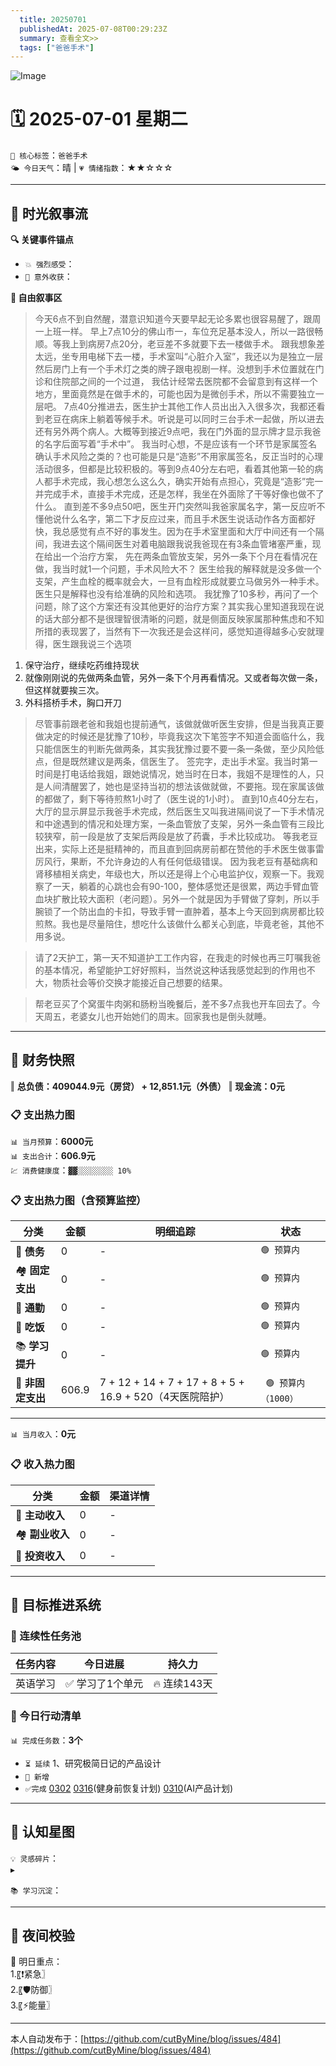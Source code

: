 ```yaml
---
  title: 20250701
  publishedAt: 2025-07-08T00:29:23Z
  summary: 查看全文>>
  tags: ["爸爸手术"]
---
```


![Image](https://github.com/user-attachments/assets/8a554904-8b33-43db-ac60-d46ef63baf9e)

# 🗓️ 2025-07-01 星期二  
`🔑 核心标签`：`爸爸手术`  
`🌤️ 今日天气`：晴 | `💗 情绪指数`：★★☆☆☆   

---


## 🌊 **时光叙事流**
**🔍 关键事件锚点**  
- `💥 强烈感受`：                    
- `🎉 意外收获`：         

**📖 自由叙事区**  
>  今天6点不到自然醒，潜意识知道今天要早起无论多累也很容易醒了，跟周一上班一样。 
> 早上7点10分的佛山市一，车位充足基本没人，所以一路很畅顺。等我上到病房7点20分，老豆差不多就要下去一楼做手术。 
> 跟我想象差太远，坐专用电梯下去一楼，手术室叫“心脏介入室”，我还以为是独立一层然后房门上有一个手术灯之类的牌子跟电视剧一样。没想到手术位置就在门诊和住院部之间的一个过道， 我估计经常去医院都不会留意到有这样一个地方，里面竟然是在做手术的，可能也因为是微创手术，所以不需要独立一层吧。 
> 7点40分推进去，医生护士其他工作人员出出入入很多次，我都还看到老豆在病床上躺着等候手术。听说是可以同时三台手术一起做，所以进去还有另外两个病人。大概等到接近9点吧，我在门外面的显示牌才显示我爸的名字后面写着“手术中”。 
> 我当时心想，不是应该有一个环节是家属签名确认手术风险之类的？也可能是只是“造影”不用家属签名，反正当时的心理活动很多，但都是比较积极的。等到9点40分左右吧，看着其他第一轮的病人都手术完成，我心想怎么这么久，确实开始有点担心，究竟是“造影”完一并完成手术，直接手术完成，还是怎样，我坐在外面除了干等好像也做不了什么。 
> 直到差不多9点50吧，医生开门突然叫我爸家属名字，第一反应听不懂他说什么名字，第二下才反应过来，而且手术医生说话动作各方面都好快，我总感觉有点不好的事发生。因为在手术室里面和大厅中间还有一个隔间，我进去这个隔间医生对着电脑跟我说我爸现在有3条血管堵塞严重，现在给出一个治疗方案， 先在两条血管放支架，另外一条下个月在看情况在做，我当时就1一个问题，手术风险大不？ 医生给我的解释就是没多做一个支架，产生血栓的概率就会大，一旦有血栓形成就要立马做另外一种手术。医生只是解释也没有给准确的风险和选项。 
> 我犹豫了10多秒，再问了一个问题，除了这个方案还有没其他更好的治疗方案？其实我心里知道我现在说的话大部分都不是很理智很清晰的问题，就是侧面反映家属那种焦虑和不知所措的表现罢了，当然有下一次我还是会这样问，感觉知道得越多心安就理得，医生跟我说三个选项 
1. 保守治疗，继续吃药维持现状 
2. 就像刚刚说的先做两条血管，另外一条下个月再看情况。又或者每次做一条，但这样就要挨三次。 
3. 外科搭桥手术，胸口开刀 
> 尽管事前跟老爸和我姐也提前通气，该做就做听医生安排，但是当我真正要做决定的时候还是犹豫了10秒，毕竟我这次下笔签字不知道会面临什么，我只能信医生的判断先做两条，其实我犹豫过要不要一条一条做，至少风险低点，但是既然建议是两条，信医生了。 签完字，走出手术室。我当时第一时间是打电话给我姐，跟她说情况，她当时在日本，我姐不是理性的人，只是人间清醒罢了，她也是坚持当初的想法该做就做，不要拖。现在家属该做的都做了，剩下等待煎熬1小时了（医生说的1小时）。 
> 直到10点40分左右，大厅的显示屏显示我爸手术完成，然后医生又叫我进隔间说了一下手术情况和中途遇到的情况和处理方案，一条血管放了支架，另外一条血管有三段比较狭窄，前一段是放了支架后两段是放了药囊，手术比较成功。 等我老豆出来，实际上还是挺精神的，而且直到回病房前都在赞他的手术医生做事雷厉风行，果断，不允许身边的人有任何低级错误。 
> 因为我老豆有基础病和肾移植相关病史，年级也大，所以还是得上个心电监护仪，观察一下。我观察了一天，躺着的心跳也会有90-100，整体感觉还是很累，两边手臂血管血块扩散比较大面积（老问题）。另外一个就是因为手臂做了穿刺，所以手腕锁了一个防出血的卡扣，导致手臂一直肿着，基本上今天回到病房都比较煎熬。我也是尽量陪住，想吃什么该做什么都关心到底，毕竟老爸，其他不用多说。

> 请了2天护工，第一天不知道护工工作内容，在我走的时候也再三叮嘱我爸的基本情况，希望能护工好好照料，当然说这种话我感觉起到的作用也不大，物质社会等价交换才能接近自己想要的结果。

> 帮老豆买了个窝蛋牛肉粥和肠粉当晚餐后，差不多7点我也开车回去了。今天周五，老婆女儿也开始她们的周末。回家我也是倒头就睡。

---

## 💸 **财务快照**
‖ **总负债：409044.9元（房贷） + 12,851.1元（外债）**
‖ **现金流：0元**

### 📋 支出热力图

`📊 当月预算`：**6000元**  
`📊 支出合计`：**606.9元**  
`💹 消费健康度`：`▓▓░░░░░░░░ 10%`  
### 📋 支出热力图（含预算监控）
| 分类         | 金额    | 明细追踪                  | 状态           |
|--------------|---------|---------------------------|----------------|
| 🏦 **债务**    | 0   | -    | `🟢 预算内`   |
| 🏘️ **固定支出** | 0     |  -  | `🟢 预算内`     |
| 🚌 **通勤**     | 0   | - | `🟢 预算内`     |
| 🍜 **吃饭**     | 0  | - | `🟢 预算内`   |
| 📚 **学习提升** | 0      | -     | `🟢 预算内`     |
| 🎲 **非固定支出** | 606.9     | 7 + 12 + 14 + 7 + 17 + 8 + 5 + 16.9 +  520（4天医院陪护）  | ` 🟢 预算内（1000）`  |
---

`📊 当月收入`：**0元**  

### 📋 收入热力图
| 分类         | 金额    | 渠道详情             |
|--------------|---------|-------------------------|
| 🏦 **主动收入**  | 0                | -        |
| 🏘️ **副业收入**  | 0                | -        |
| 🚌 **投资收入**  | 0                | -        |



---

## 🎯 **目标推进系统**

### 🔄 连续性任务池
| 任务内容                | 今日进展          | 持久力     |
|-------------------------|-------------------|------------|
| 英语学习         | ✅ 学习了1个单元 | 🔥 连续143天  |



### 📌 今日行动清单

`📊 完成任务数`：**3个**  
- `⏳ 延续` 1、研究极简日记的产品设计             
- `🚩 新增`   
- `✅完成` [0302](note://WEB9685e40ae7a6464db1196641a1ffd0ee)   [0316](note://WEBc1fcc89ec3e741538b703e8017b38c9f)(健身前恢复计划)  [0310](note://WEBfc89f9187c014fbe9fab88e2d09b4bde)(AI产品计划)


---

## 🌌 **认知星图**
`💡 灵感碎片`：  
▸ 


`📚 学习沉淀`：  
>    

---

## 🌃 夜间校验

🚀 明日重点：  
1.〖❗紧急〗  
2.〖🛡️防御〗  
3.〖⚡能量〗

---
本人自动发布于：[https://github.com/cutByMine/blog/issues/484](https://github.com/cutByMine/blog/issues/484)

